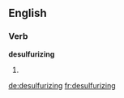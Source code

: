 
==English==

===Verb===
'''desulfurizing'''

# {{present participle of|[[desulfurize]]}}

[[de:desulfurizing]]
[[fr:desulfurizing]]